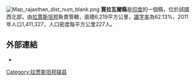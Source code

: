 [[Image:Map_rajasthan_dist_num_blank.png|thumb]]
'''賈拉瓦爾縣'''是[[印度|印度]]的一個縣，位於該國西北部，由[[拉賈斯坦邦|拉賈斯坦邦]]負責管轄，面積6,219平方公里，[[識字率|識字率]]為62.13%，2011年人口1,411,327，人口密度每平方公里227人。

==外部連結==
* {{official website|http://jhalawar.nic.in}}

{{coord|24|36|N|76|09|E|region:IN-RJ_type:landmark_source:dewiki|display=title}}

{{Rajasthan}}
{{拉贾斯坦邦行政区划小作品}}
[[Category:拉贾斯坦邦辖县|Category:拉贾斯坦邦辖县]]